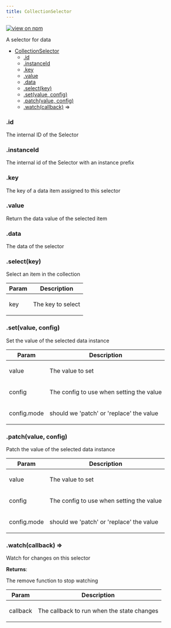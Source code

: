 ```yaml
---
title: CollectionSelector
---
```


[![view on npm](http://img.shields.io/npm/v/@plexusjs/core.svg)](https://www.npmjs.org/package/@plexusjs/core)

A selector for data

- [CollectionSelector](#CollectionSelector)
  - [.id](#CollectionSelector+id)
  - [.instanceId](#CollectionSelector+instanceId)
  - [.key](#CollectionSelector+key)
  - [.value](#CollectionSelector+value)
  - [.data](#CollectionSelector+data)
  - [.select(key)](#CollectionSelector+select)
  - [.set(value, config)](#CollectionSelector+set)
  - [.patch(value, config)](#CollectionSelector+patch)
  - [.watch(callback)](#CollectionSelector+watch) ⇒

<a name='CollectionSelector+id'></a>

### .id

<p>The internal ID of the Selector</p>

<a name='CollectionSelector+instanceId'></a>

### .instanceId

<p>The internal id of the Selector with an instance prefix</p>

<a name='CollectionSelector+key'></a>

### .key

<p>The key of a data item assigned to this selector</p>

<a name='CollectionSelector+value'></a>

### .value

<p>Return the data value of the selected item</p>

<a name='CollectionSelector+data'></a>

### .data

<p>The data of the selector</p>

<a name='CollectionSelector+select'></a>

### .select(key)

<p>Select an item in the collection</p>

| Param | Description              |
| ----- | ------------------------ |
| key   | <p>The key to select</p> |

<a name='CollectionSelector+set'></a>

### .set(value, config)

<p>Set the value of the selected data instance</p>

| Param       | Description                                     |
| ----------- | ----------------------------------------------- |
| value       | <p>The value to set</p>                         |
| config      | <p>The config to use when setting the value</p> |
| config.mode | <p>should we 'patch' or 'replace' the value</p> |

<a name='CollectionSelector+patch'></a>

### .patch(value, config)

<p>Patch the value of the selected data instance</p>

| Param       | Description                                     |
| ----------- | ----------------------------------------------- |
| value       | <p>The value to set</p>                         |
| config      | <p>The config to use when setting the value</p> |
| config.mode | <p>should we 'patch' or 'replace' the value</p> |

<a name='CollectionSelector+watch'></a>

### .watch(callback) ⇒

<p>Watch for changes on this selector</p>

**Returns**: <p>The remove function to stop watching</p>

| Param    | Description                                       |
| -------- | ------------------------------------------------- |
| callback | <p>The callback to run when the state changes</p> |
